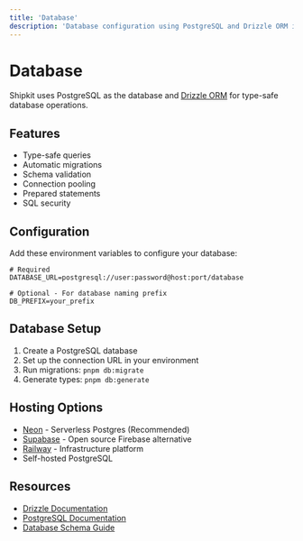 ```yaml
---
title: 'Database'
description: 'Database configuration using PostgreSQL and Drizzle ORM in Shipkit'
---
```


# Database

Shipkit uses PostgreSQL as the database and [Drizzle ORM](https://orm.drizzle.team) for type-safe database operations.

## Features

- Type-safe queries
- Automatic migrations
- Schema validation
- Connection pooling
- Prepared statements
- SQL security

## Configuration

Add these environment variables to configure your database:

```env
# Required
DATABASE_URL=postgresql://user:password@host:port/database

# Optional - For database naming prefix
DB_PREFIX=your_prefix
```

## Database Setup

1. Create a PostgreSQL database
2. Set up the connection URL in your environment
3. Run migrations: `pnpm db:migrate`
4. Generate types: `pnpm db:generate`

## Hosting Options

- [Neon](https://neon.tech) - Serverless Postgres (Recommended)
- [Supabase](https://supabase.com) - Open source Firebase alternative
- [Railway](https://railway.app) - Infrastructure platform
- Self-hosted PostgreSQL

## Resources

- [Drizzle Documentation](https://orm.drizzle.team/docs/overview)
- [PostgreSQL Documentation](https://www.postgresql.org/docs/)
- [Database Schema Guide](https://orm.drizzle.team/docs/sql-schema-declaration)
